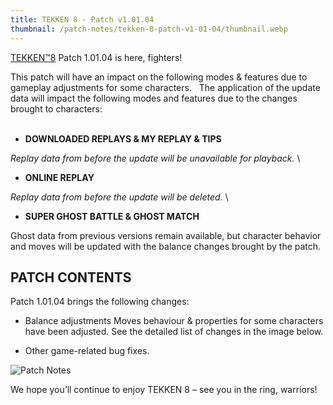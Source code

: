 ```yaml
---
title: TEKKEN 8 - Patch v1.01.04
thumbnail: /patch-notes/tekken-8-patch-v1-01-04/thumbnail.webp
---
```

[TEKKEN™8](https://en.bandainamcoent.eu/tekken/tekken-8) Patch 1.01.04 is here, fighters!

This patch will have an impact on the following modes & features due to gameplay adjustments for some characters.   The application of the update data will impact the following modes and features due to the changes brought to characters:\
&#x20; &#x20;

* **DOWNLOADED REPLAYS & MY REPLAY & TIPS**

&#x20;*Replay data from before the update will be unavailable for playback.* \\

* **ONLINE REPLAY**

&#x20;*Replay data from before the update will be deleted.* \\

* **SUPER GHOST BATTLE & GHOST MATCH**

&#x20;Ghost data from previous versions remain available, but character behavior and moves will be updated with the balance changes brought by the patch.  &#x20;

## **PATCH CONTENTS**

Patch 1.01.04 brings the following changes:&#x20;

* Balance adjustments Moves behaviour & properties for some characters have been adjusted. See the detailed list of changes in the image below.

* Other game-related bug fixes.

![Patch Notes](/patch-notes/tekken-8-patch-v1-01-04/tekken8-patch-101-04-details.jpg)

&#x20;We hope you’ll continue to enjoy TEKKEN 8 – see you in the ring, warriors!
